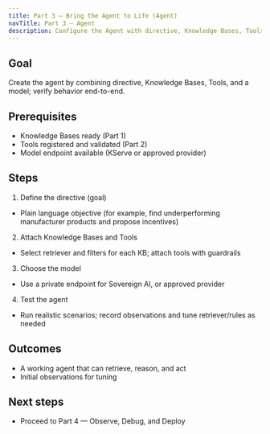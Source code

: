 ```yaml
---
title: Part 3 — Bring the Agent to Life (Agent)
navTitle: Part 3 — Agent
description: Configure the Agent with directive, Knowledge Bases, Tools, and model; verify multi-step reasoning and guardrails.
---
```


## Goal

Create the agent by combining directive, Knowledge Bases, Tools, and a model; verify behavior end-to-end.

## Prerequisites

- Knowledge Bases ready (Part 1)
- Tools registered and validated (Part 2)
- Model endpoint available (KServe or approved provider)

## Steps

1) Define the directive (goal)
- Plain language objective (for example, find underperforming manufacturer products and propose incentives)

2) Attach Knowledge Bases and Tools
- Select retriever and filters for each KB; attach tools with guardrails

3) Choose the model
- Use a private endpoint for Sovereign AI, or approved provider

4) Test the agent
- Run realistic scenarios; record observations and tune retriever/rules as needed

## Outcomes

- A working agent that can retrieve, reason, and act
- Initial observations for tuning

## Next steps

- Proceed to Part 4 — Observe, Debug, and Deploy

